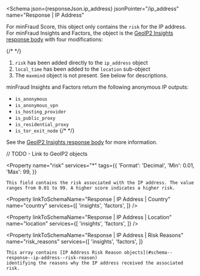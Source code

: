 
<Schema
  json={responseJson.ip_address}
  jsonPointer="/ip_address"
  name="Response | IP Address"
>
  For minFraud Score, this object only contains the `risk` for the IP address.
  For minFraud Insights and Factors, the object is the
  [GeoIP2 Insights response body](#) with four modifications:

  {/* <!--lint disable list-item-bullet-indent --> */}
  1. `risk` has been added directly to the `ip_address` object
  1. `local_time` has been added to the `location` sub-object
  1. The `maxmind` object is not present. See below for descriptions.


  minFraud Insights and Factors return the following anonymous IP outputs:

  * `is_anonymous`
  * `is_anonymous_vpn`
  * `is_hosting_provider`
  * `is_public_proxy`
  * `is_residential_proxy`
  * `is_tor_exit_node`
  {/* <!--lint enable list-item-bullet-indent --> */}


  See the [GeoIP2 Insights response body](#) for more information.

  // TODO - Link to GeoIP2 objects

  <Property
    name="risk"
    services="*"
    tags={{
      'Format': 'Decimal',
      'Min': 0.01,
      'Max': 99,
    }}
  >
    This field contains the risk associated with the IP address. The value
    ranges from 0.01 to 99. A higher score indicates a higher risk.
  </Property>

  <Property
    linkToSchemaName="Response | IP Address | Country"
    name="country"
    services={[
      'insights',
      'factors',
    ]}
  />

  <Property
    linkToSchemaName="Response | IP Address | Location"
    name="location"
    services={[
      'insights',
      'factors',
    ]}
  />

  <Property
    linkToSchemaName="Response | IP Address | Risk Reasons"
    name="risk_reasons"
    services={[
      'insights',
      'factors',
    ]}
  >
    This array contains [IP Address Risk Reason objects](#schema--response--ip-address--risk-reason)
    identifying the reasons why the IP address received the associated risk.
  </Property>
</Schema>
